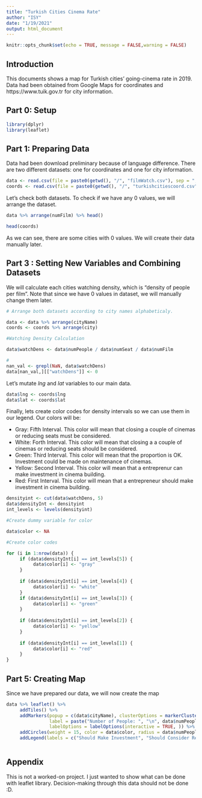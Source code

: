 ```yaml
---
title: "Turkish Cities Cinema Rate"
author: "ISY"
date: "1/19/2021"
output: html_document
---
```


```r
knitr::opts_chunk$set(echo = TRUE, message = FALSE,warning = FALSE)
```

## Introduction

This documents shows a map for Turkish cities' going-cinema rate in 2019. Data had been obtained from Google Maps for coordinates and https://www.tuik.gov.tr for city information.

## Part 0: Setup

```r
library(dplyr)
library(leaflet)
```


## Part 1: Preparing Data

Data had been download preliminary because of language difference. There are two different datasets: one for coordinates and one for city information.


```r
data <- read.csv(file = paste0(getwd(), "/", "filmWatch.csv"), sep = ";")
coords <- read.csv(file = paste0(getwd(), "/", "turkishcitiescoord.csv"), sep = ";")
```

Let's check both datasets. To check if we have any 0 values, we will arrange the dataset.

```r
data %>% arrange(numFilm) %>% head()
```

```r
head(coords)
```
As we can see, there are some cities with 0 values. We will create their data manually later.

## Part 3 : Setting New Variables and Combining Datasets

We will calculate each cities watching density, which is "density of people per film". Note that since we have 0 values in dataset, we will manually change them later. 

```r
# Arrange both datasets according to city names alphabeticaly.

data <- data %>% arrange(cityName)
coords <- coords %>% arrange(city)

#Watching Density Calculation

data$watchDens <- data$numPeople / data$numSeat / data$numFilm

#
nan_val <- grepl(NaN, data$watchDens)
data[nan_val,][["watchDens"]] <- 0

```

Let's mutate *lng* and *lat* variables to our main data. 

```r
data$lng <- coords$lng
data$lat <- coords$lat
```

Finally, lets create color codes for density intervals so we can use them in our legend. Our colors will be:

- Gray: Fifth Interval. This color will mean that closing a couple of cinemas or reducing seats must be considered.
- White: Forth Interval. This color will mean that closing a a couple of cinemas or reducing seats should be considered.
- Green: Third Interval. This color will mean that the proportion is OK. Investment could be made on maintenance of cinemas.
- Yellow: Second Interval. This color will mean that a entreprenur can make investment in cinema building.
- Red: First Interval. This color will mean that a entrepreneur should make investment in cinema building.

```r
densityint <- cut(data$watchDens, 5)
data$densityInt <- densityint
int_levels <- levels(densityint)

#Create dummy variable for color

data$color <- NA

#Create color codes

for (i in 1:nrow(data)) {
     if (data$densityInt[i] == int_levels[5]) {
          data$color[i] <- "gray" 
     } 
     
     if (data$densityInt[i] == int_levels[4]) {
          data$color[i] <- "white"
     }
     if (data$densityInt[i] == int_levels[3]) {
          data$color[i] <- "green"
     }
     
     if (data$densityInt[i] == int_levels[2]) {
          data$color[i] <- "yellow"
     }
     
     if (data$densityInt[i] == int_levels[1]) {
          data$color[i] <- "red"
     }
}
```

## Part 5: Creating Map

Since we have prepared our data, we will now create the map

```r
data %>% leaflet() %>% 
     addTiles() %>% 
     addMarkers(popup = c(data$cityName), clusterOptions = markerClusterOptions(), 
                label = paste("Number of People: ", "\n", data$numPeople, "Number of Seats:", "\n", data$numSeat, "Number of Films:", "\n", data$numFilm),
                labelOptions = labelOptions(interactive = TRUE, )) %>%
     addCircles(weight = 15, color = data$color, radius = data$numPeople/(1E5*2)) %>%
     addLegend(labels = c("Should Make Investment", "Should Consider Reduction", "Can Consider Reduction", "Can Consider Investment", "OK"), colors = unique(data$color))



```

## Appendix

This is not a worked-on project. I just wanted to show what can be done with leaflet library. Decision-making through this data should not be done :D. 
